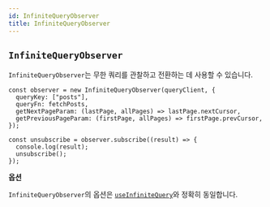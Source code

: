 ```yaml
---
id: InfiniteQueryObserver
title: InfiniteQueryObserver
---
```


## `InfiniteQueryObserver`

`InfiniteQueryObserver`는 무한 쿼리를 관찰하고 전환하는 데 사용할 수 있습니다.

```tsx
const observer = new InfiniteQueryObserver(queryClient, {
  queryKey: ["posts"],
  queryFn: fetchPosts,
  getNextPageParam: (lastPage, allPages) => lastPage.nextCursor,
  getPreviousPageParam: (firstPage, allPages) => firstPage.prevCursor,
});

const unsubscribe = observer.subscribe((result) => {
  console.log(result);
  unsubscribe();
});
```

**옵션**

`InfiniteQueryObserver`의 옵션은 [`useInfiniteQuery`](../../framework/react/reference/useInfiniteQuery)와 정확히 동일합니다.
